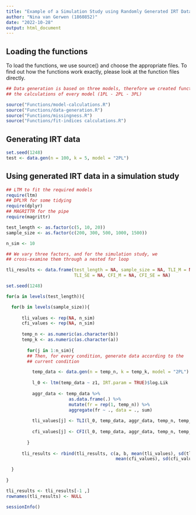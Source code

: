```yaml
---
title: "Example of a Simulation Study using Randomly Generated IRT Data"
author: "Nina van Gerwen (1860852)"
date: "2022-10-28"
output: html_document
---
```


## Loading the functions

To load the functions, we use source() and choose the appropriate files. To 
find out how the functions work exactly, please look at the function files directly.

```r
## Data generation is based on three models, therefore we created functions for
## the calculations of every model (1PL - 2PL - 3PL)

source("Functions/model-calculations.R")
source("Functions/data-generation.R")
source("Functions/missingness.R")
source("Functions/fit-indices calculations.R")

```

## Generating IRT data

```r
set.seed(1248)
test <- data.gen(n = 100, k = 5, model = "2PL")
```

## Using generated IRT data in a simulation study

```r
## LTM to fit the required models
require(ltm)
## DPLYR for some tidying
require(dplyr)
## MAGRITTR for the pipe
require(magrittr)

test_length <- as.factor(c(5, 10, 20))
sample_size <- as.factor(c(200, 300, 500, 1000, 1500))

n_sim <- 10

## We vary three factors, and for the simulation study, we 
## cross-examine them through a nested for loop

tli_results <- data.frame(test_length = NA, sample_size = NA, TLI_M = NA,
                          TLI_SE = NA, CFI_M = NA, CFI_SE = NA)

set.seed(1248)

for(a in levels(test_length)){

  for(b in levels(sample_size)){
    
      tli_values <- rep(NA, n_sim)
      cfi_values <- rep(NA, n_sim)
      
      temp_n <- as.numeric(as.character(b))
      temp_k <- as.numeric(as.character(a))
      
        for(j in 1:n_sim){
        ## Then, for every condition, generate data according to the
        ## current condition

          temp_data <- data.gen(n = temp_n, k = temp_k, model = "2PL")
                        
          l_0 <- ltm(temp_data ~ z1, IRT.param = TRUE)$log.Lik
          
          aggr_data <- temp_data %>%
                        as.data.frame(.) %>%
                        mutate(fr = rep(1, temp_n)) %>%
                        aggregate(fr ~ ., data = ., sum)
          
          tli_values[j] <- TLI(l_0, temp_data, aggr_data, temp_n, temp_k)
          
          cfi_values[j] <- CFI(l_0, temp_data, aggr_data, temp_n, temp_k)
        
        }
      
      tli_results <- rbind(tli_results, c(a, b, mean(tli_values), sd(tli_values),
                                          mean(cfi_values), sd(cfi_values)))

  }
  
}

tli_results <- tli_results[-1 ,]
rownames(tli_results) <- NULL


```


```r
sessionInfo()
```

        
        


